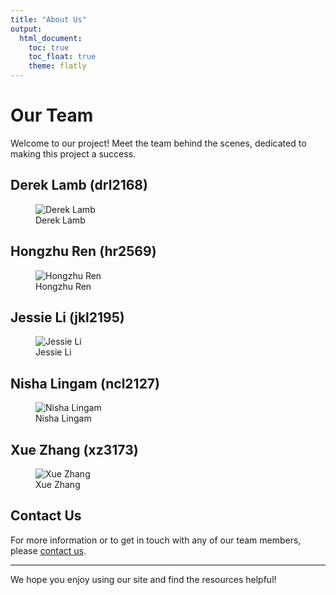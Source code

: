 ```yaml
---
title: "About Us"
output:
  html_document:
    toc: true
    toc_float: true
    theme: flatly
---
```


# Our Team

Welcome to our project! Meet the team behind the scenes, dedicated to making this project a success.

## Derek Lamb (drl2168)

![Derek Lamb](images/drl.jpg)

## Hongzhu Ren (hr2569)

![Hongzhu Ren](images/tony.jpg)

## Jessie Li (jkl2195) 

![Jessie Li](images/jessie.jpg)

## Nisha Lingam (ncl2127) 

![Nisha Lingam](images/nl.jpg)

## Xue Zhang (xz3173)

![Xue Zhang](images/xz.jpg)


## Contact Us

For more information or to get in touch with any of our team members, please [contact us](contact.html).

---

We hope you enjoy using our site and find the resources helpful!